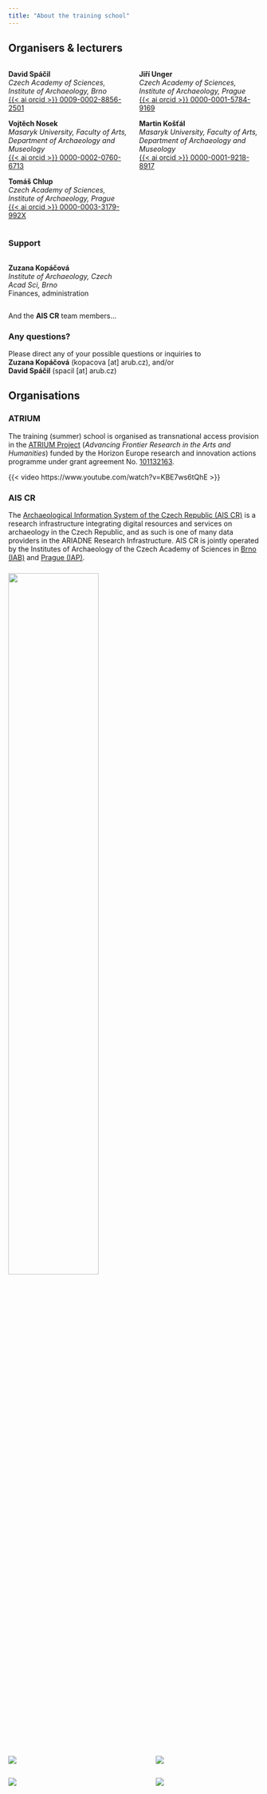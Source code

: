 ```yaml
---
title: "About the training school"
---
```


## Organisers & lecturers

:::: {.columns}
::: {.column width=50%}

**David Spáčil**  
*Czech Academy of Sciences, Institute of Archaeology, Brno*  
[{{< ai orcid >}} 0009-0002-8856-2501](https://orcid.org/0009-0002-8856-2501)

**Vojtěch Nosek**  
*Masaryk University, Faculty of Arts, Department of Archaeology and Museology*  
[{{< ai orcid >}} 0000-0002-0760-6713](https://orcid.org/0000-0002-0760-6713)

**Tomáš Chlup**  
*Czech Academy of Sciences, Institute of Archaeology, Prague*  
[{{< ai orcid >}} 0000-0003-3179-992X](https://orcid.org/0000-0003-3179-992X)


:::
::: {.column width=50%}

**Jiří Unger**  
*Czech Academy of Sciences, Institute of Archaeology, Prague*  
[{{< ai orcid >}} 0000-0001-5784-9169](https://orcid.org/0000-0001-5784-9169)

**Martin Košťál**  
*Masaryk University, Faculty of Arts, Department of Archaeology and Museology*  
[{{< ai orcid >}} 0000-0001-9218-8917](https://orcid.org/0000-0001-9218-8917)

:::
::::

### Support

:::: {.columns}
::: {.column width=50%}

**Zuzana Kopáčová**  
*Institute of Archaeology, Czech Acad Sci, Brno*  
Finances, administration

:::
::: {.column width=50%}


:::
::::

And the **AIS CR** team members...

### Any questions?

Please direct any of your possible questions or inquiries to  
**Zuzana Kopáčová** (kopacova [at] arub.cz), and/or  
**David Spáčil** (spacil [at] arub.cz)


## Organisations

### ATRIUM

::::{.justify}

The training (summer) school is organised as transnational access provision in the [ATRIUM Project](https://atrium-research.eu/){.external} (*Advancing Frontier Research in the Arts and Humanities*) funded by the Horizon Europe research and innovation actions programme under grant agreement No. [101132163](https://cordis.europa.eu/project/id/101132163){.external}.

::::

{{< video https://www.youtube.com/watch?v=KBE7ws6tQhE >}}


<!--### ARIADNE 

[ARIADNE Research Infrastructure](https://www.ariadne-research-infrastructure.eu/){.external} is a non-profit organisation that aggregates, integrates, and provides access to over 4 million archaeological data resources. 
Access is facilitated through the comprehensive data catalogue [ARIADNE Portal](https://portal.ariadne-infrastructure.eu/){.external} (see the short video below for more details) and directly through a SPARQL endpoint to the linked-open data triple store, the ARIADNE Knowledge Base.

One of the goals of the training school is to enable *programmatic* access to these resources by introducing the basics of knowledge representation in the triple store, explaining the ARIADNE [AO-Cat Ontology](https://zenodo.org/doi/10.5281/zenodo.7818374){.external}, and providing training in building SPARQL queries.

{{< video https://vimeo.com/1015562684 >}}

-->
### AIS CR 

::::{.justify}

The [Archaeological Information System of the Czech Republic (AIS CR)](https://www.aiscr.cz/en/){.external} is a research infrastructure integrating digital resources and services on archaeology in the Czech Republic, and as such is one of many data providers in the ARIADNE Research Infrastructure. 
AIS CR is jointly operated by the Institutes of Archaeology of the Czech Academy of Sciences in [Brno (IAB)](https://www.arub.cz/){.external} and [Prague (IAP)](https://www.arup.cas.cz/){.external}.

::::


### 

[![](figs/Clay.png){fig-align="center" width=60%}](https://atrium-research.eu)

:::: {.columns}
::: {.column width=45%}
[![](figs/arub.png)](https://www.arub.cz/)

:::
::: {.column width=10%}
:::
::: {.column width=45%}
[![](figs/arup.png)](https://www.arup.cz/)
:::
::::



:::: {.columns}
::: {.column width=40%}
[![](figs/aiscr.png)](https://www.aiscr.cz/en/)
:::
::: {.column width=15%}
:::
::: {.column width=45%}
![](figs/eu.png)
:::
::::
